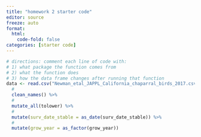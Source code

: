```yaml
---
title: "homework 2 starter code"
editor: source
freeze: auto
format:
  html:
    code-fold: false
categories: [starter code]
---
```


```r
# directions: comment each line of code with:
# 1) what package the function comes from
# 2) what the function does
# 3) how the data frame changes after running that function
data <- read.csv("Newman_etal_JAPPL_California_chaparral_birds_2017.csv") %>% 
  # 
  clean_names() %>% 
  # 
  mutate_all(tolower) %>% 
  #
  mutate(surv_date_stable = as_date(surv_date_stable)) %>% 
  #
  mutate(grow_year = as_factor(grow_year))
```

